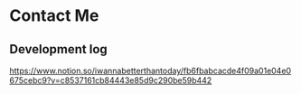 

# Contact Me

 ##  Development log
 https://www.notion.so/iwannabetterthantoday/fb6fbabcacde4f09a01e04e0675cebc9?v=c8537161cb84443e85d9c290be59b442
